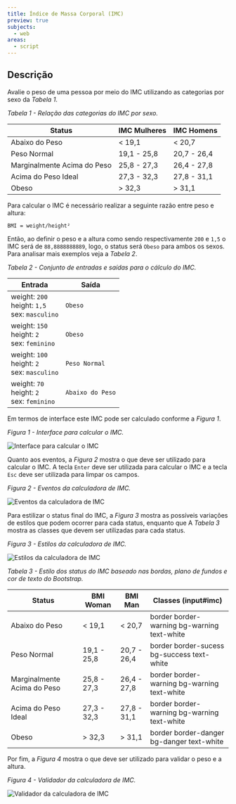 ```yaml
---
title: Índice de Massa Corporal (IMC)
preview: true
subjects:
  - web
areas:
  - script
---
```



## Descrição

Avalie o peso de uma pessoa por meio do IMC utilizando as categorias por sexo da _Tabela 1_.

_Tabela 1 - Relação das categorias do IMC por sexo._

| Status                      | IMC Mulheres | IMC Homens  |
| --------------------------- | ------------ | ----------- |
| Abaixo do Peso              | < 19,1       | < 20,7      |
| Peso Normal                 | 19,1 - 25,8  | 20,7 - 26,4 |
| Marginalmente Acima do Peso | 25,8 - 27,3  | 26,4 - 27,8 |
| Acima do Peso Ideal         | 27,3 - 32,3  | 27,8 - 31,1 |
| Obeso                       | > 32,3       | > 31,1      |

Para calcular o IMC é necessário realizar a seguinte razão entre peso e altura:

```
BMI = weight/height²
```

Então, ao definir o peso e a altura como sendo respectivamente `200` e `1,5` o IMC será de `88,8888888889`, logo, o status será `Obeso` para ambos os sexos. Para analisar mais exemplos veja a _Tabela 2_.

_Tabela 2 - Conjunto de entradas e saídas para o cálculo do IMC._

| Entrada                                                | Saída            |
| ------------------------------------------------------ | ---------------- |
| weight: `200`<br />height: `1,5`<br />sex: `masculino` | `Obeso`          |
| weight: `150`<br />height: `2`<br />sex: `feminino`    | `Obeso`          |
| weight: `100`<br />height: `2`<br />sex: `masculino`   | `Peso Normal`    |
| weight: `70`<br />height: `2`<br />sex: `feminino`     | `Abaixo do Peso` |

Em termos de interface este IMC pode ser calculado conforme a _Figura 1_.

_Figura 1 - Interface para calcular o IMC._

<Image
  src={layoutSimple}
  alt="Interface para calcular o IMC"
  class="border p-4"
/>

Quanto aos eventos, a _Figura 2_ mostra o que deve ser utilizado para calcular o IMC. A tecla `Enter` deve ser utilizada para calcular o IMC e a tecla `Esc` deve ser utilizada para limpar os campos.

_Figura 2 - Eventos da calculadora de IMC._

<Image
  src={layoutEvent}
  alt="Eventos da calculadora de IMC"
  class="border p-4"
/>

Para estilizar o status final do IMC, a _Figura 3_ mostra as possíveis variações de estilos que podem ocorrer para cada status, enquanto que A _Tabela 3_ mostra as classes que devem ser utilizadas para cada status.

_Figura 3 - Estilos da calculadora de IMC._

<Image
  src={layoutStyle}
  alt="Estilos da calculadora de IMC"
  class="border p-4"
/>

_Tabela 3 - Estilo dos status do IMC baseado nas bordas, plano de fundos e cor de texto do Bootstrap._

| Status                      | BMI Woman   | BMI Man     | Classes (input#imc)                         |
| --------------------------- | ----------- | ----------- | ------------------------------------------- |
| Abaixo do Peso              | < 19,1      | < 20,7      | border border-warning bg-warning text-white |
| Peso Normal                 | 19,1 - 25,8 | 20,7 - 26,4 | border border-sucess bg-success text-white  |
| Marginalmente Acima do Peso | 25,8 - 27,3 | 26,4 - 27,8 | border border-warning bg-warning text-white |
| Acima do Peso Ideal         | 27,3 - 32,3 | 27,8 - 31,1 | border border-warning bg-warning text-white |
| Obeso                       | > 32,3      | > 31,1      | border border-danger bg-danger text-white   |

Por fim, a _Figura 4_ mostra o que deve ser utilizado para validar o peso e a altura.

_Figura 4 - Validador da calculadora de IMC._

<Image
  src={layoutValidator}
  alt="Validador da calculadora de IMC"
  class="border p-4"
/>
